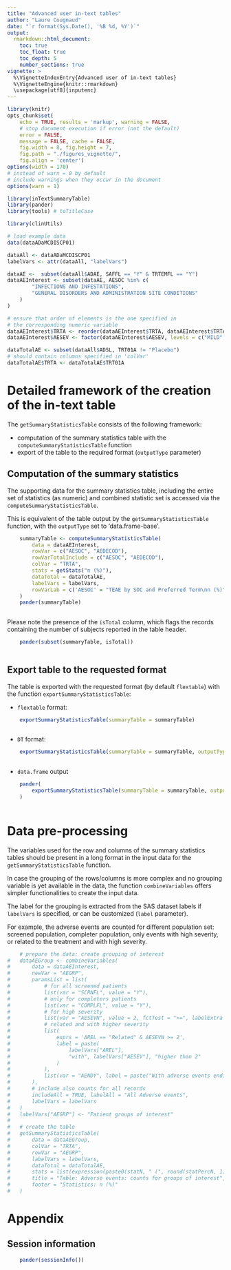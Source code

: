 ```yaml
---
title: "Advanced user in-text tables"
author: "Laure Cougnaud"
date: "`r format(Sys.Date(), '%B %d, %Y')`"
output: 
  rmarkdown::html_document:
    toc: true
    toc_float: true
    toc_depth: 5
    number_sections: true
vignette: >
  %\VignetteIndexEntry{Advanced user of in-text tables}
  %\VignetteEngine{knitr::rmarkdown}
  \usepackage[utf8]{inputenc}
---
```


```r

library(knitr)
opts_chunk$set(
    echo = TRUE, results = 'markup', warning = FALSE, 
    # stop document execution if error (not the default)
    error = FALSE, 
    message = FALSE, cache = FALSE,
    fig.width = 8, fig.height = 7,
    fig.path = "./figures_vignette/",
    fig.align = 'center')
options(width = 170)
# instead of warn = 0 by default
# include warnings when they occur in the document
options(warn = 1)

```

```r

library(inTextSummaryTable)
library(pander)
library(tools) # toTitleCase

```

```r

library(clinUtils)

# load example data
data(dataADaMCDISCP01)

dataAll <- dataADaMCDISCP01
labelVars <- attr(dataAll, "labelVars")

```


```r

dataAE <-  subset(dataAll$ADAE, SAFFL == "Y" & TRTEMFL == "Y")
dataAEInterest <- subset(dataAE, AESOC %in% c(
        "INFECTIONS AND INFESTATIONS",
        "GENERAL DISORDERS AND ADMINISTRATION SITE CONDITIONS"
    )
)

# ensure that order of elements is the one specified in 
# the corresponding numeric variable
dataAEInterest$TRTA <- reorder(dataAEInterest$TRTA, dataAEInterest$TRTAN)
dataAEInterest$AESEV <- factor(dataAEInterest$AESEV, levels = c("MILD", "MODERATE"))

dataTotalAE <- subset(dataAll$ADSL, TRT01A != "Placebo")
# should contain columns specified in 'colVar'
dataTotalAE$TRTA <- dataTotalAE$TRT01A 


```



# Detailed framework of the creation of the in-text table

The `getSummaryStatisticsTable` consists of the following framework:

* computation of the summary statistics table with the
  `computeSummaryStatisticsTable` function
* export of the table to the required format (`outputType` parameter)

## Computation of the summary statistics

The supporting data for the summary statistics table, including the entire set
of statistics (as numeric) and combined statistic set is accessed via the
`computeSummaryStatisticsTable`.

This is equivalent of the table output by the `getSummaryStatisticsTable`
function, with the `outputType` set to 'data.frame-base'.

```r

	summaryTable <- computeSummaryStatisticsTable(
		data = dataAEInterest,
		rowVar = c("AESOC", "AEDECOD"),
		rowVarTotalInclude = c("AESOC", "AEDECOD"),
		colVar = "TRTA",
		stats = getStats("n (%)"),
		dataTotal = dataTotalAE,
		labelVars = labelVars,
		rowVarLab = c('AESOC' = "TEAE by SOC and Preferred Term\nn (%)")
	)
	pander(summaryTable)
	
```	

Please note the presence of the `isTotal` column, which flags the records
containing the number of subjects reported in the table header.

```r

	pander(subset(summaryTable, isTotal))
	
```	

## Export table to the requested format

The table is exported with the requested format (by default `flextable`) with
the function `exportSummaryStatisticsTable`:

* `flextable` format:
```r

	exportSummaryStatisticsTable(summaryTable = summaryTable)
	
```	
* `DT` format:
```r

	exportSummaryStatisticsTable(summaryTable = summaryTable, outputType = "DT")
	
```	
* `data.frame` output
```r

	pander(
		exportSummaryStatisticsTable(summaryTable = summaryTable, outputType = "data.frame")
	)
	
```	


# Data pre-processing

The variables used for the row and columns of the summary statistics tables
should be present in a long format in the input data for the
`getSummaryStatisticsTable` function.

In case the grouping of the rows/columns is more complex and no grouping
variable is yet available in the data, the function `combineVariables` offers
simpler functionalities to create the input data.

The label for the grouping is extracted from the SAS dataset labels if
`labelVars` is specified, or can be customized (`label` parameter).

For example, the adverse events are counted for different population set:
screened population, completer population, only events with high severity, or
related to the treatment and with high severity.

```r

	# prepare the data: create grouping of interest
#	dataAEGroup <- combineVariables(
#		data = dataAEInterest,
#		newVar = "AEGRP",
#		paramsList = list(
#			# for all screened patients
#			list(var = "SCRNFL", value = "Y"),
#			# only for completers patients
#			list(var = "COMPLFL", value = "Y"),
#			# for high severity
#			list(var = "AESEVN", value = 2, fctTest = ">=", labelExtra = "higher than 2"),
#			# related and with higher severity
#			list(
#				exprs = 'AREL == "Related" & AESEVN >= 2',
#				label = paste(
#					labelVars["AREL"], 
#					"with", labelVars["AESEV"], "higher than 2"
#				)
#			),
#			list(var = "AENDY", label = paste("With adverse events ending date"))
#		),
#		# include also counts for all records
#		includeAll = TRUE, labelAll = "All Adverse events", 
#		labelVars = labelVars
#	)
#	labelVars["AEGRP"] <- "Patient groups of interest"
#	
#	# create the table
#	getSummaryStatisticsTable(
#		data = dataAEGroup,
#		colVar = "TRTA", 
#		rowVar = "AEGRP", 
#		labelVars = labelVars,
#		dataTotal = dataTotalAE,
#		stats = list(expression(paste0(statN, " (", round(statPercN, 1), ")"))),
#		title = "Table: Adverse events: counts for groups of interest",
#		footer = "Statistics: n (%)"
#	)

```

# Appendix

## Session information

```r

	pander(sessionInfo())

```
